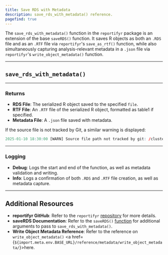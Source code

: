 ```yaml
---
title: Save RDS with Metadata
description: save_rds_with_metadata() reference. 
pagefind: true
---
```



The `save_rds_with_metadata()` function in the `reportifyr` package is an extension of the base `saveRDS()` function. It saves R objects as both an `.RDS` file and as an `.RTF` file via `reportifyr`'s `save_as_rtf()` function, while also simultaneously capturing analysis-relevant metadata in a `.json` file via `reportifyr`'s `write_object_metadata()` function.

---

## `save_rds_with_metadata()`

<EmbeddedHTML filename="/public/html_files/save_rds_with_metadata.html"/>

---

### Returns

- **RDS File**: The serialized R object saved to the specified `file`.
- **RTF File**: An `.RTF` file of the serialized R object, formatted as table1 if specified.
- **Metadata File**: A `.json` file saved with metadata.


If the source file is not tracked by Git, a similar warning is displayed:

```r
2025-01-10 18:30:00 [WARN] Source file path not tracked by git: /cluster-data/user-homes/user/project/scripts/analysis.R
```

---

### Logging 

- **Debug**: Logs the start and end of the function, as well as metadata validation and writing.
- **Info**: Logs a confirmation of both `.RDS` and `.RTF` file creation, as well as metadata capture.

---

## Additional Resources

- **reportifyr GitHub**: Refer to the `reportifyr` [repository](https://github.com/A2-ai/reportifyr) for more details. 
- **saveRDS Documentation**: Refer to the `saveRDS()` [function](https://www.rdocumentation.org/packages/base/versions/3.6.2/topics/readRDS) for additional arguments to pass to `save_rds_with_metadata()`.
- **Write Object Metadata Reference**: Refer to the reference on `write_object_metadata()` <a href={`${import.meta.env.BASE_URL}/reference/metadata/write_object_metadata/`}>here</a>.

